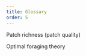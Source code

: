 ```yaml
---
title: Glossary
order: 5
---
```



<!-- note synonyms -->

Patch richness (patch quality)

Optimal foraging theory